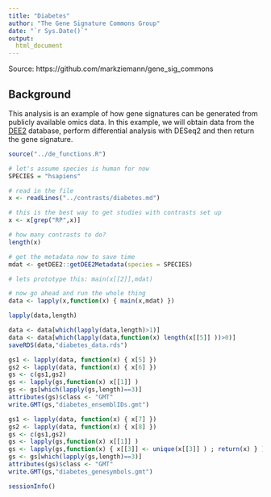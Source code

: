 ```yaml
---
title: "Diabetes"
author: "The Gene Signature Commons Group"
date: "`r Sys.Date()`"
output:
  html_document
---
```

Source: https://github.com/markziemann/gene_sig_commons

## Background

This analysis is an example of how gene signatures can be generated from publicly available omics data.
In this example, we will obtain data from the [DEE2](http://dee2.io) database, perform differential analysis with DESeq2 and then return the gene signature. 

```r
source("../de_functions.R")
```


```r
# let's assume species is human for now
SPECIES = "hsapiens"

# read in the file
x <- readLines("../contrasts/diabetes.md")

# this is the best way to get studies with contrasts set up
x <- x[grep("RP",x)]

# how many contrasts to do?
length(x)

# get the metadata now to save time
mdat <- getDEE2::getDEE2Metadata(species = SPECIES)

# lets prototype this: main(x[[2]],mdat)

# now go ahead and run the whole thing
data <- lapply(x,function(x) { main(x,mdat) })

lapply(data,length)

data <- data[which(lapply(data,length)>1)]
data <- data[which(lapply(data,function(x) length(x[[5]] ))>0)]
saveRDS(data,"diabetes_data.rds")

gs1 <- lapply(data, function(x) { x[5] })
gs2 <- lapply(data, function(x) { x[6] })
gs <- c(gs1,gs2)
gs <- lapply(gs,function(x) x[[1]] )
gs <- gs[which(lapply(gs,length)==3)]
attributes(gs)$class <- "GMT"
write.GMT(gs,"diabetes_ensemblIDs.gmt")

gs1 <- lapply(data, function(x) { x[7] })
gs2 <- lapply(data, function(x) { x[8] })
gs <- c(gs1,gs2)
gs <- lapply(gs,function(x) x[[1]] )
gs <- lapply(gs,function(x) { x[[3]] <- unique(x[[3]] ) ; return(x) } )
gs <- gs[which(lapply(gs,length)==3)]
attributes(gs)$class <- "GMT"
write.GMT(gs,"diabetes_genesymbols.gmt")


```


```r
sessionInfo()
```
